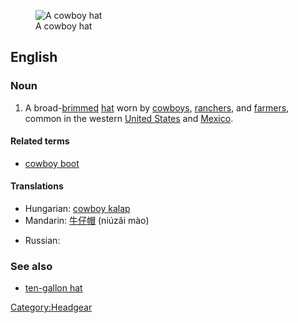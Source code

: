 [[Image:Felthat.jpg|thumb|A cowboy hat]]
==English==
{{wikipedia}}

===Noun===
{{en-noun|sg=[[cowboy]] [[hat]]}}

# A broad-[[brim]]med [[hat]] worn by [[cowboy]]s, [[rancher]]s, and [[farmer]]s, common in the western [[United States]] and [[Mexico]].

====Related terms====
* [[cowboy boot]]

====Translations====
{{trans-top|broad-brimmed hat worn by cowboys}}
* Hungarian: [[cowboy kalap]]
* Mandarin: [[牛仔帽]] (niúzǎi mào)
{{trans-mid}}
* Russian: {{t|ru|ковбойка|f|tr=kovbójka|sc=Cyrl}}
{{trans-bottom}}

===See also===
* [[ten-gallon hat]]

[[Category:Headgear]]
